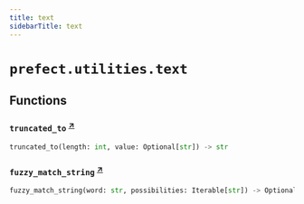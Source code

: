 ```yaml
---
title: text
sidebarTitle: text
---
```


# `prefect.utilities.text`

## Functions

### `truncated_to` <sup><a href="https://github.com/PrefectHQ/prefect/blob/main/src/prefect/utilities/text.py#L6" target="_blank">↗</a></sup>

```python
truncated_to(length: int, value: Optional[str]) -> str
```

### `fuzzy_match_string` <sup><a href="https://github.com/PrefectHQ/prefect/blob/main/src/prefect/utilities/text.py#L24" target="_blank">↗</a></sup>

```python
fuzzy_match_string(word: str, possibilities: Iterable[str]) -> Optional[str]
```
